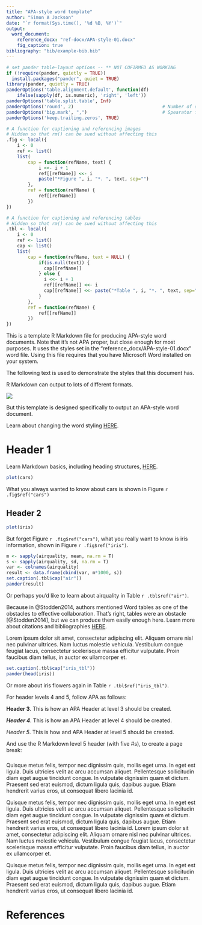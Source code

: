 ```yaml
---
title: "APA-style word template"
author: "Simon A Jackson"
date: "`r format(Sys.time(), '%d %B, %Y')`"
output:
  word_document:
    reference_docx: "ref-docx/APA-style-01.docx"
    fig_caption: true
bibliography: "bib/example-bib.bib"
---
```


```r
# set pander table-layout options -- ** NOT COFIRMED AS WORKING
if (!require(pander, quietly = TRUE))
  install.packages("pander", quiet = TRUE)
library(pander, quietly = TRUE)
panderOptions('table.alignment.default', function(df)
    ifelse(sapply(df, is.numeric), 'right', 'left'))
panderOptions('table.split.table', Inf)
panderOptions('round', 2)                                 # Number of decimal places
panderOptions('big.mark', ",")                            # Spearator for large numbers (e.g. 1,000)
panderOptions('keep.trailing.zeros', TRUE)

# A function for captioning and referencing images
# Hidden so that rm() can be sued without affecting this
.fig <- local({
    i <- 0
    ref <- list()
    list(
        cap = function(refName, text) {
            i <<- i + 1
            ref[[refName]] <<- i
            paste("*Figure ", i, "*. ", text, sep="")
        },
        ref = function(refName) {
            ref[[refName]]
        })
})

# A function for captioning and referencing tables
# Hidden so that rm() can be sued without affecting this
.tbl <- local({
    i <- 0
    ref <- list()
    cap <- list()
    list(
        cap = function(refName, text = NULL) {
            if(is.null(text)) {
              cap[[refName]]
            } else {
              i <<- i + 1
              ref[[refName]] <<- i
              cap[[refName]] <<- paste("*Table ", i, "*. ", text, sep="")
            }
        },
        ref = function(refName) {
            ref[[refName]]
        })
})

```

This is a template R Markdown file for producing APA-style word documents. Note that it's not APA proper, but close enough for most purposes. It uses the styles set in the "reference_docx/APA-style-01.docx" word file. Using this file requires that you have Microsoft Word installed on your system.

The following text is used to demonstrate the styles that this document has.

R Markdown can output to lots of different formats.

![](img/RMarkdownOutputFormats.png)

But this template is designed specifically to output an APA-style word document.

Learn about changing the word styling [HERE](http://rmarkdown.rstudio.com/articles_docx.html).

# Header 1

Learn Markdown basics, including heading structures, [HERE](http://rmarkdown.rstudio.com/authoring_basics.html).

```r
plot(cars)
```

What you always wanted to know about cars is shown in Figure `r .fig$ref("cars")`

## Header 2

```r
plot(iris)
```

But forget Figure `r .fig$ref("cars")`, what you really want to know is iris information, shown in Figure `r .fig$ref("iris")`.

```r
m <- sapply(airquality, mean, na.rm = T)
s <- sapply(airquality, sd, na.rm = T)
var <- colnames(airquality)
result <- data.frame(cbind(var, m*1000, s))
set.caption(.tbl$cap("air"))
pander(result)
```

Or perhaps you'd like to learn about airquality in Table `r .tbl$ref("air")`.

Because in @Stodden2014, authors mentioned Word tables as one of the obstacles to effective collaboration.  That's right, tables were an obstacle [@Stodden2014], but we can produce them easily enough here. Learn more about citations and bibliographies [HERE](http://rmarkdown.rstudio.com/authoring_bibliographies_and_citations.html).


Lorem ipsum dolor sit amet, consectetur adipiscing elit. Aliquam ornare nisl nec pulvinar ultrices. Nam luctus molestie vehicula. Vestibulum congue feugiat lacus, consectetur scelerisque massa efficitur vulputate. Proin faucibus diam tellus, in auctor ex ullamcorper et.

```r
set.caption(.tbl$cap("iris_tbl"))
pander(head(iris))
```

Or more about iris flowers again in Table `r .tbl$ref("iris_tbl")`.

For header levels 4 and 5, follow APA as follows:

**Header 3**. This is how an APA Header at level 3 should be created.

***Header 4***. This is how an APA Header at level 4 should be created.

*Header 5*. This is how and APA Header at level 5 should be created.

And use the R Markdown level 5 header (with five #s), to create a page break:

#####

Quisque metus felis, tempor nec dignissim quis, mollis eget urna. In eget est ligula. Duis ultricies velit ac arcu accumsan aliquet. Pellentesque sollicitudin diam eget augue tincidunt congue. In vulputate dignissim quam et dictum. Praesent sed erat euismod, dictum ligula quis, dapibus augue. Etiam hendrerit varius eros, ut consequat libero lacinia id.

Quisque metus felis, tempor nec dignissim quis, mollis eget urna. In eget est ligula. Duis ultricies velit ac arcu accumsan aliquet. Pellentesque sollicitudin diam eget augue tincidunt congue. In vulputate dignissim quam et dictum. Praesent sed erat euismod, dictum ligula quis, dapibus augue. Etiam hendrerit varius eros, ut consequat libero lacinia id.
Lorem ipsum dolor sit amet, consectetur adipiscing elit. Aliquam ornare nisl nec pulvinar ultrices. Nam luctus molestie vehicula. Vestibulum congue feugiat lacus, consectetur scelerisque massa efficitur vulputate. Proin faucibus diam tellus, in auctor ex ullamcorper et.

Quisque metus felis, tempor nec dignissim quis, mollis eget urna. In eget est ligula. Duis ultricies velit ac arcu accumsan aliquet. Pellentesque sollicitudin diam eget augue tincidunt congue. In vulputate dignissim quam et dictum. Praesent sed erat euismod, dictum ligula quis, dapibus augue. Etiam hendrerit varius eros, ut consequat libero lacinia id.


# References

